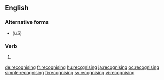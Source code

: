 {{also|re-cognising}}
==English==

===Alternative forms===
* {{l|en|recognizing}} (''US'')

===Verb===
{{head|en|present participle}}

# {{lb|en|British}} {{present participle of|recognise|lang=en|nocat=1}}

[[de:recognising]]
[[fr:recognising]]
[[hu:recognising]]
[[ja:recognising]]
[[oc:recognising]]
[[simple:recognising]]
[[fi:recognising]]
[[sv:recognising]]
[[vi:recognising]]